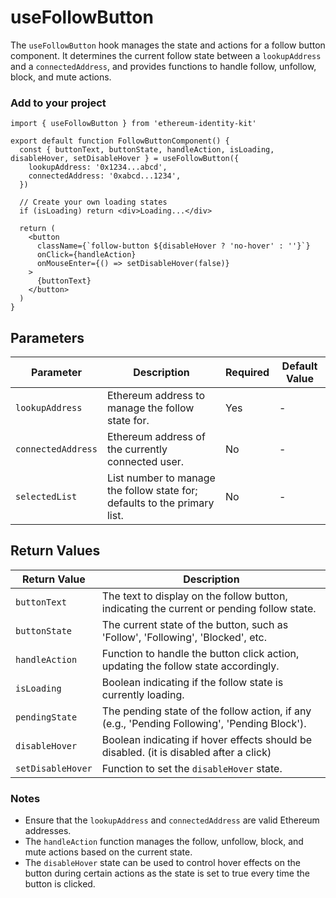 # useFollowButton

The `useFollowButton` hook manages the state and actions for a follow button component. It determines the current follow state between a `lookupAddress` and a `connectedAddress`, and provides functions to handle follow, unfollow, block, and mute actions.

### Add to your project

```tsx copy
import { useFollowButton } from 'ethereum-identity-kit'

export default function FollowButtonComponent() {
  const { buttonText, buttonState, handleAction, isLoading, disableHover, setDisableHover } = useFollowButton({
    lookupAddress: '0x1234...abcd',
    connectedAddress: '0xabcd...1234',
  })

  // Create your own loading states
  if (isLoading) return <div>Loading...</div>

  return (
    <button
      className={`follow-button ${disableHover ? 'no-hover' : ''}`}
      onClick={handleAction}
      onMouseEnter={() => setDisableHover(false)}
    >
      {buttonText}
    </button>
  )
}
```

## Parameters

| Parameter          | Description                                                               | Required | Default Value |
| ------------------ | ------------------------------------------------------------------------- | -------- | ------------- |
| `lookupAddress`    | Ethereum address to manage the follow state for.                          | Yes      | -             |
| `connectedAddress` | Ethereum address of the currently connected user.                         | No       | -             |
| `selectedList`     | List number to manage the follow state for; defaults to the primary list. | No       | -             |

## Return Values

| Return Value      | Description                                                                                  |
| ----------------- | -------------------------------------------------------------------------------------------- |
| `buttonText`      | The text to display on the follow button, indicating the current or pending follow state.    |
| `buttonState`     | The current state of the button, such as 'Follow', 'Following', 'Blocked', etc.              |
| `handleAction`    | Function to handle the button click action, updating the follow state accordingly.           |
| `isLoading`       | Boolean indicating if the follow state is currently loading.                                 |
| `pendingState`    | The pending state of the follow action, if any (e.g., 'Pending Following', 'Pending Block'). |
| `disableHover`    | Boolean indicating if hover effects should be disabled. (it is disabled after a click)       |
| `setDisableHover` | Function to set the `disableHover` state.                                                    |

### Notes

- Ensure that the `lookupAddress` and `connectedAddress` are valid Ethereum addresses.
- The `handleAction` function manages the follow, unfollow, block, and mute actions based on the current state.
- The `disableHover` state can be used to control hover effects on the button during certain actions as the state is set to true every time the button is clicked.
